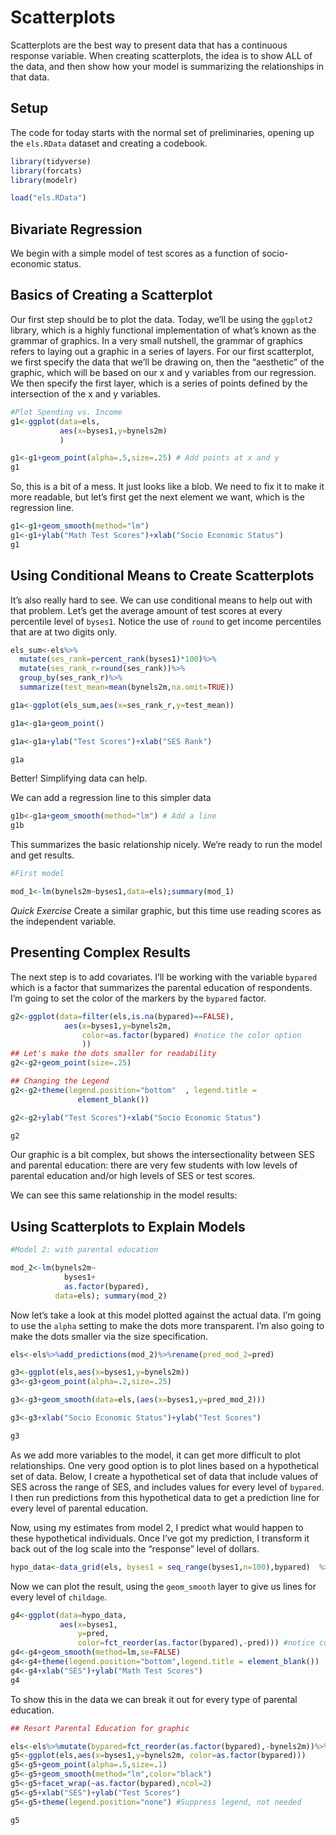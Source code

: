 # Scatterplots {#scatterplots}

Scatterplots are the best way to present data that has a continuous response variable. When creating scatterplots, the idea is to show ALL of the data, and then show how your model is summarizing the relationships in that data. 


## Setup
The code for today starts with the normal set of preliminaries, opening up the `els.RData` dataset and creating a codebook. 

```r

library(tidyverse)
library(forcats)
library(modelr)

load("els.RData")

```

## Bivariate Regression

We begin with a simple model of test scores as a function of socio-economic status. 

## Basics of Creating a Scatterplot

Our first step should be to plot the data. Today, we'll be using the `ggplot2` library, which is a highly functional implementation of what's known as the grammar of graphics. In a very small nutshell, the grammar of graphics refers to laying out a graphic in a series of layers. For our first scatterplot, we first specify the data that we'll be drawing on, then the "aesthetic" of the graphic, which will be based on our x and y variables from our regression. We then specify the first layer, which is a series of points defined by the intersection of the x and y variables. 


```r
#Plot Spending vs. Income
g1<-ggplot(data=els,
           aes(x=byses1,y=bynels2m)
           )

g1<-g1+geom_point(alpha=.5,size=.25) # Add points at x and y
g1
```

So, this is a bit of a mess. It just looks like a blob. We need to fix it to make it more readable, but let's first get the next element we want, which is the regression line. 

```r
g1<-g1+geom_smooth(method="lm")
g1<-g1+ylab("Math Test Scores")+xlab("Socio Economic Status")
g1
```


## Using Conditional Means to Create Scatterplots

It's also really hard to see. We can use conditional means to help out with that problem. Let's get the average amount of test scores at every percentile level of `byses1`.  Notice the use of `round` to get income percentiles that are at two digits only. 

```r

els_sum<-els%>%
  mutate(ses_rank=percent_rank(byses1)*100)%>%
  mutate(ses_rank_r=round(ses_rank))%>%
  group_by(ses_rank_r)%>%
  summarize(test_mean=mean(bynels2m,na.omit=TRUE))

g1a<-ggplot(els_sum,aes(x=ses_rank_r,y=test_mean))

g1a<-g1a+geom_point()

g1a<-g1a+ylab("Test Scores")+xlab("SES Rank")

g1a

```


Better! Simplifying data can help. 

We can add a regression line to this simpler data

```r
g1b<-g1a+geom_smooth(method="lm") # Add a line
g1b
```

This summarizes the basic relationship nicely. We're ready to run the model and get results. 

```r
#First model

mod_1<-lm(bynels2m~byses1,data=els);summary(mod_1)

```

_Quick Exercise_ Create a similar graphic, but this time use reading scores as the independent variable.  

## Presenting Complex Results

The next step is to add covariates. I'll be working with the variable `bypared` which is a factor that summarizes the parental education of respondents. I'm going to set the color of the markers by the `bypared` factor. 

```r
g2<-ggplot(data=filter(els,is.na(bypared)==FALSE),
            aes(x=byses1,y=bynels2m,
                color=as.factor(bypared) #notice the color option
                ))
## Let's make the dots smaller for readability
g2<-g2+geom_point(size=.25)

## Changing the Legend
g2<-g2+theme(legend.position="bottom"  , legend.title = 
               element_blank())

g2<-g2+ylab("Test Scores")+xlab("Socio Economic Status")

g2

```

Our  graphic is a bit complex, but shows the intersectionality between SES and parental education: there are very few students with low levels of parental education and/or high levels of SES or test scores.  

We can see this same relationship in the model results: 


## Using Scatterplots to Explain Models
```r

#Model 2: with parental education

mod_2<-lm(bynels2m~
            byses1+
            as.factor(bypared),
          data=els); summary(mod_2)

```

Now let's take a look at this model plotted against the actual data. I'm going to use the `alpha` setting to make the dots more transparent. I'm also going to make the dots smaller via the size specification. 
```r

els<-els%>%add_predictions(mod_2)%>%rename(pred_mod_2=pred)

g3<-ggplot(els,aes(x=byses1,y=bynels2m))
g3<-g3+geom_point(alpha=.2,size=.25)

g3<-g3+geom_smooth(data=els,(aes(x=byses1,y=pred_mod_2)))

g3<-g3+xlab("Socio Economic Status")+ylab("Test Scores")

g3
```



As we add more variables to the model, it can get more difficult to plot relationships. One very good option is to plot lines based on a hypothetical set of data. Below, I create a hypothetical set of data that include values of SES across the range of SES, and includes values for every level of `bypared`. I then run predictions from this hypothetical data to get a prediction line for every level of parental education. 


Now, using my estimates from model 2, I predict what would happen to these hypothetical individuals.  Once I've got my prediction, I transform it back out of the log scale into the "response" level of dollars. 

```r
  
hypo_data<-data_grid(els, byses1 = seq_range(byses1,n=100),bypared)  %>% add_predictions(mod_2)
```


Now we can plot the result, using the `geom_smooth` layer to give us lines for every level of `childage`. 


```r
g4<-ggplot(data=hypo_data,
           aes(x=byses1,
               y=pred,
               color=fct_reorder(as.factor(bypared),-pred))) #notice color
g4<-g4+geom_smooth(method=lm,se=FALSE)
g4<-g4+theme(legend.position="bottom",legend.title = element_blank())
g4<-g4+xlab("SES")+ylab("Math Test Scores")
g4
```


To show this in the data we can break it out for every type of parental education. 

```r
## Resort Parental Education for graphic

els<-els%>%mutate(bypared=fct_reorder(as.factor(bypared),-bynels2m))%>%na.omit()
g5<-ggplot(els,aes(x=byses1,y=bynels2m, color=as.factor(bypared)))
g5<-g5+geom_point(alpha=.5,size=.1)
g5<-g5+geom_smooth(method="lm",color="black")
g5<-g5+facet_wrap(~as.factor(bypared),ncol=2)
g5<-g5+xlab("SES")+ylab("Test Scores")
g5<-g5+theme(legend.position="none") #Suppress legend, not needed

g5

```
